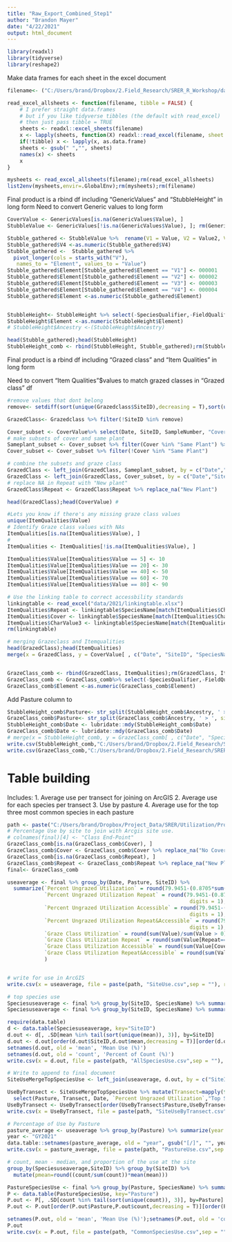 ```yaml
---
title: "Raw_Export_Combined_Step1"
author: "Brandon Mayer"
date: "4/22/2021"
output: html_document
---
```


```r
library(readxl)  
library(tidyverse)
library(reshape2)

```

Make data frames for each sheet in the excel document

```r

filename<- ("C:/Users/brand/Dropbox/2.Field_Research/SRER_R_Workshop/data/2021/SRER_Use_VGS_Export_RAW_20210816_183142.xlsx")

read_excel_allsheets <- function(filename, tibble = FALSE) {
    # I prefer straight data.frames
    # but if you like tidyverse tibbles (the default with read_excel)
    # then just pass tibble = TRUE
    sheets <- readxl::excel_sheets(filename)
    x <- lapply(sheets, function(X) readxl::read_excel(filename, sheet = X))
    if(!tibble) x <- lapply(x, as.data.frame)
    sheets <- gsub(" ","", sheets)
    names(x) <- sheets
    x
}

mysheets <- read_excel_allsheets(filename);rm(read_excel_allsheets)
list2env(mysheets,envir=.GlobalEnv);rm(mysheets);rm(filename)
```
Final product is a rbind df including "GenericValues" and "StubbleHeight" in long form
Need to convert Generic values to long form 

```r
CoverValue <- GenericValues[is.na(GenericValues$Value), ]
StubbleValue <- GenericValues[!is.na(GenericValues$Value), ]; rm(GenericValues)

Stubble_gathered <- StubbleValue %>%  rename(V1 = Value, V2 = Value2, V3 = Value3, V4 = CharValue) %>% select(-CharValue2,-CharValue3,-SpeciesQualifier,-FieldQualifier, -SubElement, -Parameter, -Parameter2, -Parameter3,-Element)
Stubble_gathered$V4 <-as.numeric(Stubble_gathered$V4)
Stubble_gathered <-  Stubble_gathered %>%
  pivot_longer(cols = starts_with("V"),
   names_to = "Element", values_to = "Value")
Stubble_gathered$Element[Stubble_gathered$Element == "V1"] <- 000001
Stubble_gathered$Element[Stubble_gathered$Element == "V2"] <- 000002
Stubble_gathered$Element[Stubble_gathered$Element == "V3"] <- 000003
Stubble_gathered$Element[Stubble_gathered$Element == "V4"] <- 000004
Stubble_gathered$Element <-as.numeric(Stubble_gathered$Element)


StubbleHeight<- StubbleHeight %>% select(-SpeciesQualifier,-FieldQualifier, -SubElement, -Parameter, -Parameter2, -Parameter3,-CharValue, -CharValue2, -CharValue3,-Value2, -Value3)
StubbleHeight$Element <-as.numeric(StubbleHeight$Element)
# StubbleHeight$Ancestry <-(StubbleHeight$Ancestry)

head(Stubble_gathered);head(StubbleHeight)
StubbleHeight_comb <- rbind(StubbleHeight, Stubble_gathered);rm(Stubble_gathered, StubbleHeight, StubbleValue)
```
Final product is a rbind df including "Grazed class" and "Item Qualities" in long form

Need to convert "Item Qualities"$values to match grazed classes in "Grazed class" df


```r
#remove values that dont belong
remove<- setdiff(sort(unique(Grazedclass$SiteID),decreasing = T),sort(unique(CoverValue$SiteID),decreasing = T))

GrazedClass<- Grazedclass %>% filter(!SiteID %in% remove)

Cover_subset <- CoverValue%>% select(Date, SiteID, SampleNumber, "Cover" = CommonName)
# make subsets of cover and same plant 
Sameplant_subset <- Cover_subset %>% filter(Cover %in% "Same Plant") %>% rename("Repeat" = Cover)
Cover_subset <- Cover_subset %>% filter(!Cover %in% "Same Plant")

# combine the subsets and graze class
GrazedClass <- left_join(GrazedClass, Sameplant_subset, by = c("Date","SiteID", "SampleNumber"));rm(Sameplant_subset)
GrazedClass <- left_join(GrazedClass, Cover_subset, by = c("Date","SiteID", "SampleNumber"));rm(Cover_subset)
# replace NA in Repeat with "New plant" 
GrazedClass$Repeat <- GrazedClass$Repeat %>% replace_na("New Plant")

head(GrazedClass);head(CoverValue) # 
```


```r
#Lets you know if there's any missing graze class values
unique(ItemQualities$Value)
# Identify Graze class values with NAs
ItemQualities[is.na(ItemQualities$Value), ]  
# 
ItemQualities <- ItemQualities[!is.na(ItemQualities$Value), ]  

ItemQualities$Value[ItemQualities$Value == 5] <- 10
ItemQualities$Value[ItemQualities$Value == 20] <- 30
ItemQualities$Value[ItemQualities$Value == 40] <- 50
ItemQualities$Value[ItemQualities$Value == 60] <- 70
ItemQualities$Value[ItemQualities$Value == 80] <- 90

# Use the linking table to correct accessbility standards
linkingtable <- read_excel("data/2021/linkingtable.xlsx")
ItemQualities$Repeat <- linkingtable$SpeciesName[match(ItemQualities$CharValue, linkingtable$PK_Species)]
ItemQualities$Cover <- linkingtable$SpeciesName[match(ItemQualities$CharValue2, linkingtable$PK_Species)]
ItemQualities$CharValue3 <- linkingtable$SpeciesName[match(ItemQualities$CharValue3, linkingtable$PK_Species)]
rm(linkingtable)

# merging Grazeclass and Itemqualities
head(GrazedClass);head(ItemQualities)
merge(x = GrazedClass, y = CoverValue[ , c("Date", "SiteID", "SpeciesName", "CommonName","SampleNumber","Value")], by = c("Date", "SpeciesName", "CommonName","SampleNumber"), all.x=TRUE);rm(CoverValue)


GrazeClass_comb <- rbind(GrazedClass, ItemQualities);rm(GrazedClass, ItemQualities)
GrazeClass_comb <- GrazeClass_comb%>% select(-SpeciesQualifier,-FieldQualifier, -SubElement, -Parameter, -Parameter2, -Parameter3,-CharValue, -CharValue2, -CharValue3,-Value2, -Value3)
GrazeClass_comb$Element <-as.numeric(GrazeClass_comb$Element)

```

Add Pasture column to  
```r
StubbleHeight_comb$Pasture<- str_split(StubbleHeight_comb$Ancestry, ' > ', simplify = TRUE)[,4]
GrazeClass_comb$Pasture<- str_split(GrazeClass_comb$Ancestry, ' > ', simplify = TRUE)[,4]
StubbleHeight_comb$Date <- lubridate::mdy(StubbleHeight_comb$Date) 
GrazeClass_comb$Date <- lubridate::mdy(GrazeClass_comb$Date) 
# merge(x = StubbleHeight_comb, y = GrazeClass_comb[ , c("Date", "SpeciesName", "CommonName","SampleNumber","Value")], by = c("Date", "SpeciesName", "CommonName","SampleNumber"), all.x=TRUE)
write.csv(StubbleHeight_comb,"C:/Users/brand/Dropbox/2.Field_Research/SRER_R_Workshop/data/2021/stubbleheightSpring.xlsx")
write.csv(GrazeClass_comb,"C:/Users/brand/Dropbox/2.Field_Research/SRER_R_Workshop/data/2021/GrazeClassSpring.xlsx")
```
# Table building
Includes:
1. Average use per transect for joining on ArcGIS
2. Average use for each species per transect
3. Use by pasture
4. Average use for the top three most common species in each pasture

```r
path <- paste("C:/Users/brand/Dropbox/Project_Data/SRER/Utilization/Processed_data/", "GY2021/", sep="")
# Percentage Use by site to join with Arcgis site use. 
# colnames(final)[4] <- "Class End-Point"
GrazeClass_comb[is.na(GrazeClass_comb$Cover), ]  
GrazeClass_comb$Cover <- GrazeClass_comb$Cover %>% replace_na("No Cover")
GrazeClass_comb[is.na(GrazeClass_comb$Repeat), ]  
GrazeClass_comb$Repeat <- GrazeClass_comb$Repeat %>% replace_na("New Plant")
final<- GrazeClass_comb

useaverage <- final %>% group_by(Date, Pasture, SiteID) %>%
  summarize(`Percent Ungrazed Utilization` = round(79.9451-(0.8705*sum(Value < 1)), digits = 1),
            `Percent Ungrazed Utilization Repeat` = round(79.9451-(0.8705*sum(Value[Repeat=="New Plant"] < 1)),
                                                           digits = 1),
            `Percent Ungrazed Utilization Accessible` = round(79.9451-(0.8705*sum(Value[Cover=="No Cover"] < 1)),
                                                           digits = 1),
            `Percent Ungrazed Utilization Repeat&Accessible` = round(79.9451-(0.8705*sum(Value[Repeat=="New Plant" & Cover=="No Cover"] < 1)),
                                                           digits = 1),
            `Graze Class Utilization` = round(sum(Value)/sum(Value > 0), digits = 1),
            `Graze Class Utilization Repeat` = round(sum(Value[Repeat=="New Plant"])/sum(Value[Repeat=="New Plant"] > 0), digits = 1),
            `Graze Class Utilization Accessible` = round(sum(Value[Cover=="No Cover"])/sum(Value[Cover=="No Cover"] > 0), digits = 1),
            `Graze Class Utilization Repeat&Accessible` = round(sum(Value[Repeat=="New Plant" & Cover=="No Cover"])/sum(Value[Repeat=="New Plant" & Cover=="No Cover"] > 0), digits = 1)
            )


# write for use in ArcGIS 
write.csv(x = useaverage, file = paste(path, "SiteUse.csv",sep = ""), row.names=FALSE)
```


```r
# top species use 
Speciesuseaverage <- final %>% group_by(SiteID, SpeciesName) %>% summarize(count = n(), mean = round(mean(Value)))
Speciesuseaverage <- final %>% group_by(SiteID, SpeciesName) %>% summarize(count = n(), mean = round(mean(Value[Repeat=="New Plant" & Cover=="No Cover"])))

require(data.table)
d <- data.table(Speciesuseaverage, key="SiteID")
d.out <- d[, .SD[mean %in% tail(sort(unique(mean)), 3)], by=SiteID]
d.out <- d.out[order(d.out$SiteID,d.out$mean,decreasing = T)][order(d.out$SiteID,decreasing = F)]
setnames(d.out, old = 'mean', 'Mean Use (%)')
setnames(d.out, old = 'count', 'Percent of Count (%)')
write.csv(x = d.out, file = paste(path, "AllSpeciesUse.csv",sep = ""), row.names=FALSE)
```
```r
# Write to append to final document
SiteUseMergeTopSpeciesUse <- left_join(useaverage, d.out, by = c("SiteID"))

UseByTransect <- SiteUseMergeTopSpeciesUse %>% mutate(Transect=mapply(function(x,y)gsub(x,"",y) ,gsub(" ", "|",Pasture),SiteID)) %>%
  select(Pasture, Transect, Date, `Percent Ungrazed Utilization`,"Top Species Used" = SpeciesName, `Percent of Count (%)`, `Mean Use (%)`) 
UseByTransect <- UseByTransect[order(UseByTransect$Pasture,UseByTransect$Transect,decreasing = F),]
write.csv(x = UseByTransect, file = paste(path, "SiteUseByTransect.csv",sep = ""), row.names=FALSE)

```


```r
# Percentage of Use by Pasture
pasture_average <- useaverage %>% group_by(Pasture) %>% summarize(year = round(mean(`Percent Ungrazed Utilization`))) 
year <- "GY2021"
data.table::setnames(pasture_average, old = "year", gsub("[/]", "", year))
write.csv(x = pasture_average, file = paste(path, "PastureUse.csv",sep = ""), row.names=FALSE)
```


```r
# count, mean - median, and proportion of the use at the site
group_by(Speciesuseaverage,SiteID) %>% group_by(SiteID) %>%
  mutate(pmean=round((count/sum(count))*mean(mean)))

PastureSpeciesUse <- final %>% group_by(Pasture, SpeciesName) %>% summarize(count = n(), mean = round(mean(Value[Repeat=="New Plant" & Cover=="No Cover"]))) %>% mutate(Percent = round(count/sum(count)*100))
P <- data.table(PastureSpeciesUse, key="Pasture")
P.out <- P[, .SD[count %in% tail(sort(unique(count)), 3)], by=Pasture]
P.out <- P.out[order(P.out$Pasture,P.out$count,decreasing = T)][order(P.out$Pasture,decreasing = T)]

setnames(P.out, old = 'mean', 'Mean Use (%)');setnames(P.out, old = 'count', 'Total Count');setnames(P.out, old = 'Percent', 'Percent Count (%)')
P.out
write.csv(x = P.out, file = paste(path, "CommonSpeciesUse.csv",sep = ""), row.names=FALSE)

```




